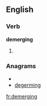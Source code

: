 ==English==

===Verb===
'''demerging'''

# {{third-person singular of|[[demerge]]}}

===Anagrams===
* {{alphagram|deeggimnr}}
* [[degerming#English|degerming]]

[[fr:demerging]]